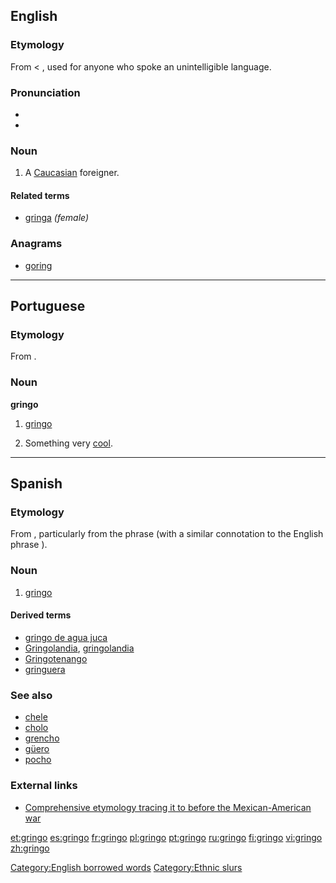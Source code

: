 ==English==
{{wikipedia}}

===Etymology===
From {{etyl|es}} {{term|gringo|lang=es}} < {{term|griego|lang=es||Greek}}, used for anyone who spoke an unintelligible language.

===Pronunciation===
* {{IPA|/gɹɪŋɡəʊ/}}
* {{rhymes|ɪŋɡəʊ}}

===Noun===
{{en-noun}}

# {{slang|sometimes|pejorative|Latin America}} A [[Caucasian]] foreigner.

====Related terms====
* [[gringa]] ''(female)''

===Anagrams===
* [[goring#English|goring]]

[[Category:English borrowed words]]

----

==Portuguese==

===Etymology===
From {{etyl|es|pt}} {{term|gringo|lang=es}}.

===Noun===
'''gringo'''

# [[#Noun|gringo]]
# {{slang|Brazil|lang=pt}} Something very [[cool]].

----

==Spanish==

===Etymology===
From {{term|griego||Greek|lang=es}}, particularly from the phrase {{term||hablar en griego|to speak Greek}} (with a similar connotation to the English phrase {{term|it's all Greek to me|lang=en}}).
===Noun===
{{es-noun-mf|feminine=gringa}}

# {{sometimes|pejorative|Latin America|lang=es}} [[#English|gringo]]

====Derived terms====
* [[gringo de agua juca]] {{italbrac|Honduras}}
* [[Gringolandia]], [[gringolandia]] {{f}}
* [[Gringotenango]]
* [[gringuera]] {{f}} {{italbrac|Honduras}}

===See also===
* [[chele]] {{italbrac|Honduras}}
* [[cholo]]
* [[grencho]] {{italbrac|Honduras}}
* [[güero]]
* [[pocho]]

===External links===
* [http://www.marrder.com/htw/jan97/editorial.htm Comprehensive etymology tracing it to before the Mexican-American war]

[[Category:Ethnic slurs]]

[[et:gringo]]
[[es:gringo]]
[[fr:gringo]]
[[pl:gringo]]
[[pt:gringo]]
[[ru:gringo]]
[[fi:gringo]]
[[vi:gringo]]
[[zh:gringo]]